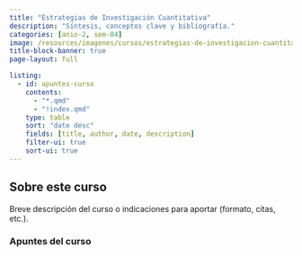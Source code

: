 ```yaml
---
title: "Estrategias de Investigación Cuantitativa"
description: "Síntesis, conceptos clave y bibliografía."
categories: [anio-2, sem-04]
image: /resources/imagenes/cursos/estrategias-de-investigacion-cuantitativa.jpg
title-block-banner: true
page-layout: full

listing:
  - id: apuntes-curso
    contents:
      - "*.qmd"
      - "!index.qmd"
    type: table
    sort: "date desc"
    fields: [title, author, date, description]
    filter-ui: true
    sort-ui: true
---
```


## Sobre este curso
Breve descripción del curso o indicaciones para aportar (formato, citas, etc.).

### Apuntes del curso
::: {#apuntes-curso}
:::
